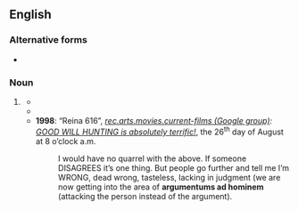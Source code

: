==English==

===Alternative forms===
* {{l|en|argumenta ad hominem}}

===Noun===
{{head|en|noun plural form|g=p}}

# {{lb|en|informal|rare}} {{plural of|argumentum ad hominem|lang=en}}
#* {{quote-text|lang=en|year=1790|author=Fulke Greville|title=Reflection: A Poem, in Four Cantos…|page=134|url=http://www.google.co.uk/books?id=EmIgAAAAMAAJ&pg=PA134&dq=%22argumentums+ad%22|passage=To go at all largely into this conſideration would much exceed the limits of even one of my own notes; (oh, how my '''''argumentums ad hominem''''' would deal about them, were I inclined (as I am not at all) to let them looſe, gentlemen, among you!)}}
#* {{quote-text|lang=en|year=1977|author=University of Melbourne|title=Meanjin|page=46|url=http://www.google.co.uk/books?id=60cZAAAAIAAJ&q=%22argumentums+ad%22&dq=%22argumentums+ad%22&pgis=1|passage=Four pages of polemic, ridicule, rhetoric, innuendo, calumny, detraction, contumely, begging of questions, a prioris, '''argumentums ad hominem''', pathetic fallacies, ignoratio elenchis, undistributed middles… (regaining thread) Not even Kendall’s finest lyric achievement is safe from Grigsby’s flailing haymakers and knees to the groin.}}
#* '''1998''': “Reina 616”, ''[http://groups.google.co.uk/group/rec.arts.movies.current-films/topics?lnk=sg&hl=en rec.arts.movies.current-films (Google group)]: [http://groups.google.co.uk/group/rec.arts.movies.current-films/browse_thread/thread/bdef1e2ba10f1a34/b723add186d917e5?lnk=st&q=%22argumentums+ad%22&rnum=2&hl=en#b723add186d917e5 GOOD WILL HUNTING is absolutely terrific!]'', the 26<sup>th</sup> day of August at 8 o’clock a.m.
#*: I would have no quarrel with the above. If someone DISAGREES it’s one thing. But people go further and tell me I’m WRONG, dead wrong, tasteless, lacking in judgment (we are now getting into the area of '''argumentums ad hominem''' (attacking the person instead of the argument).<!--[sic] second closing parenthesis not included in original text-->